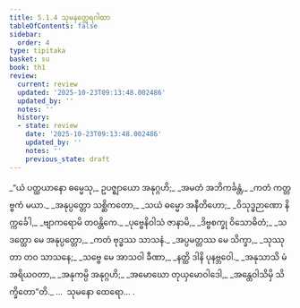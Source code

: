 ```yaml
---
title: 5.1.4 သုမနတ္ထေရဂါထာ
tableOfContents: false
sidebar:
  order: 4
type: tipitaka
basket: su
book: th1
review:
  current: review
  updated: '2025-10-23T09:13:48.002486'
  updated_by: ''
  notes: ''
  history:
  - state: review
    date: '2025-10-23T09:13:48.002486'
    updated_by: ''
    notes: ''
    previous_state: draft
---
```



<ReviewStatus review={frontmatter.review} showDetails={true} />

<HypothesisAnnotation frontmatter={frontmatter} />

<DynamicBreadcrumb />

<Division number="330" book="th1" e="ch" v="19" p="276">

<Paragraph number="585" type="verses" book="th1">
_“ယံ ပတ္ထယာနော ဓမ္မေသု,_  
ဥပဇ္ဈာယော အနုဂ္ဂဟိ;_  
_အမတံ အဘိကင်္ခန္တံ,_  
_ကတံ ကတ္တဗ္ဗကံ မယာ._  

</Paragraph>

</Division>
<Division number="331" book="th1" e="ch" v="19" p="276">

<Paragraph number="586" type="verses" book="th1">
_အနုပ္ပတ္တော သစ္ဆိကတော,_  
_သယံ ဓမ္မော အနီတိဟော;_  
_ဝိသုဒ္ဓဉာဏော နိက္ကင်္ခေါ,_  
_ဗျာကရောမိ တဝန္တိကေ._  

</Paragraph>

</Division>
<Division number="332" book="th1" e="ch" v="19" p="276">

<Paragraph number="587" type="verses" book="th1">
_ပုဗ္ဗေနိဝါသံ ဇာနာမိ,_  
_ဒိဗ္ဗစက္ခု ဝိသောဓိတံ;_  
_သဒတ္ထော မေ အနုပ္ပတ္တော,_  
_ကတံ ဗုဒ္ဓဿ သာသနံ._  

</Paragraph>

</Division>
<Division number="333" book="th1" e="ch" v="19" p="276">

<Paragraph number="588" type="verses" book="th1">
_အပ္ပမတ္တဿ မေ သိက္ခာ,_  
_သုဿုတာ တဝ သာသနေ;_  
_သဗ္ဗေ မေ အာသဝါ ခီဏာ,_  
_နတ္ထိ ဒါနိ ပုနဗ္ဘဝေါ._  

</Paragraph>

</Division>
<Division number="334" book="th1" e="ch" v="19" p="277">

<Paragraph number="589" type="verses" book="th1">
_အနုသာသိ မံ အရိယဝတာ,_  
_အနုကမ္ပိ အနုဂ္ဂဟိ;_  
_အမောဃော တုယှမောဝါဒေါ,_  
_အန္တေဝါသိမှိ သိက္ခိတော”တိ._  


</Paragraph>
</Division>

<Paragraph number="590" type="center" book="th1">
…  သုမနော ထေရော… .
</Paragraph>